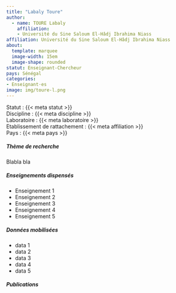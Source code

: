 ```yaml
---
title: "Labaly Toure"
author: 
  - name: TOURE Labaly 
    affiliation: 
    - Université du Sine Saloum El-Hâdj Ibrahima Niass
affiliation: Université du Sine Saloum El-Hâdj Ibrahima Niass   
about:
  template: marquee
  image-width: 15em
  image-shape: rounded
statut: Enseignant-Chercheur
pays: Sénégal
categories: 
- Enseignant·es
image: img/toure-l.png
---
```



Statut : {{< meta statut >}}  
Discipline : {{< meta discipline >}}  
Laboratoire : {{< meta laboratoire >}}   
Etablissement de rattachement : {{< meta affiliation >}}   
Pays : {{< meta pays >}}  

:::{#id-name}
:::

#####  Thème de recherche

Blabla bla

:::{#id-name}

:::



#####  Enseignements dispensés
- Enseignement 1
- Enseignement 2
- Enseignement 3
- Enseignement 4
- Enseignement 5

#####  Données mobilisées
- data 1
- data 2
- data 3
- data 4
- data 5
  
#####  Publications

::: {#refs}

:::